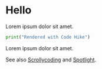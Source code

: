 # Hello

Lorem ipsum dolor sit amet.

```python hello.py mark=1[22:30]
print("Rendered with Code Hike")
```

Lorem ipsum dolor sit amet.

See also [Scrollycoding](/scrollycoding) and [Spotlight](/spotlight).
